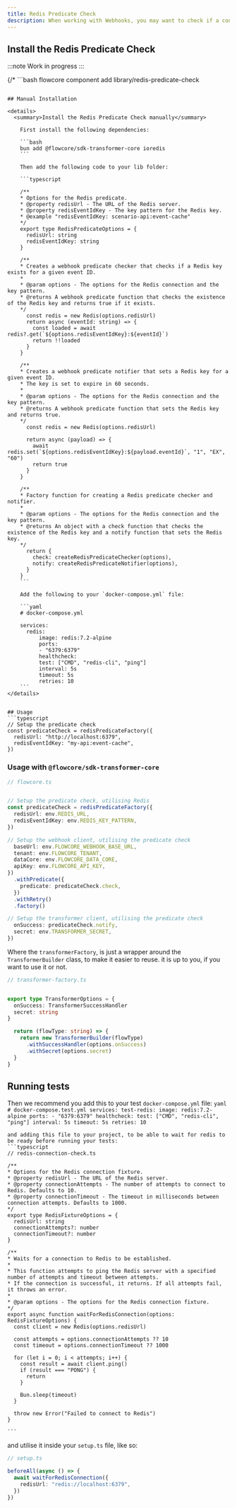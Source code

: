 ```yaml
---
title: Redis Predicate Check
description: When working with Webhooks, you may want to check if a condition is bet after the webhook is triggered. Allowing you to that the action was successful.
---
```


## Install the Redis Predicate Check
:::note
Work in progress
:::

{/* ```bash
flowcore component add library/redis-predicate-check
``` */}

## Manual Installation

<details>
  <summary>Install the Redis Predicate Check manually</summary>

    First install the following dependencies:

    ```bash
    bun add @flowcore/sdk-transformer-core ioredis
    ```

    Then add the following code to your lib folder:

    ```typescript

    /**
    * Options for the Redis predicate.
    * @property redisUrl - The URL of the Redis server.
    * @property redisEventIdKey - The key pattern for the Redis key.
    * @example "redisEventIdKey: scenario-api:event-cache"
    */
    export type RedisPredicateOptions = {
      redisUrl: string
      redisEventIdKey: string
    }

    /**
    * Creates a webhook predicate checker that checks if a Redis key exists for a given event ID.
    *
    * @param options - The options for the Redis connection and the key pattern.
    * @returns A webhook predicate function that checks the existence of the Redis key and returns true if it exists.
    */
      const redis = new Redis(options.redisUrl)
      return async (eventId: string) => {
        const loaded = await redis?.get(`${options.redisEventIdKey}:${eventId}`)
        return !!loaded
      }
    }

    /**
    * Creates a webhook predicate notifier that sets a Redis key for a given event ID.
    * The key is set to expire in 60 seconds.
    *
    * @param options - The options for the Redis connection and the key pattern.
    * @returns A webhook predicate function that sets the Redis key and returns true.
    */
      const redis = new Redis(options.redisUrl)

      return async (payload) => {
        await redis.set(`${options.redisEventIdKey}:${payload.eventId}`, "1", "EX", "60")
        return true
      }
    }

    /**
    * Factory function for creating a Redis predicate checker and notifier.
    *
    * @param options - The options for the Redis connection and the key pattern.
    * @returns An object with a check function that checks the existence of the Redis key and a notify function that sets the Redis key.
    */
      return {
        check: createRedisPredicateChecker(options),
        notify: createRedisPredicateNotifier(options),
      }
    }
    ```

    Add the following to your `docker-compose.yml` file:

    ```yaml
    # docker-compose.yml

    services:
      redis:
          image: redis:7.2-alpine
          ports:
          - "6379:6379"
          healthcheck:
          test: ["CMD", "redis-cli", "ping"]
          interval: 5s
          timeout: 5s
          retries: 10
    ```
</details>


## Usage
```typescript
// Setup the predicate check
const predicateCheck = redisPredicateFactory({
  redisUrl: "http://localhost:6379",
  redisEventIdKey: "my-api:event-cache",
})
```

### Usage with `@flowcore/sdk-transformer-core`
```typescript
// flowcore.ts


// Setup the predicate check, utilising Redis
const predicateCheck = redisPredicateFactory({
  redisUrl: env.REDIS_URL,
  redisEventIdKey: env.REDIS_KEY_PATTERN,
})

// Setup the webhook client, utilising the predicate check
  baseUrl: env.FLOWCORE_WEBHOOK_BASE_URL,
  tenant: env.FLOWCORE_TENANT,
  dataCore: env.FLOWCORE_DATA_CORE,
  apiKey: env.FLOWCORE_API_KEY,
})
  .withPredicate({
    predicate: predicateCheck.check,
  })
  .withRetry()
  .factory()

// Setup the transformer client, utilising the predicate check
  onSuccess: predicateCheck.notify,
  secret: env.TRANSFORMER_SECRET,
})
```

Where the `transformerFactory`, is just a wrapper around the `TransformerBuilder` class, to make it easier to reuse. it is up to you, if you want to use it or not.
```typescript
// transformer-factory.ts


export type TransformerOptions = {
  onSuccess: TransformerSuccessHandler
  secret: string
}

  return (flowType: string) => {
    return new TransformerBuilder(flowType)
      .withSuccessHandler(options.onSuccess)
      .withSecret(options.secret)
  }
}
```

## Running tests

Then we recommend you add this to your test `docker-compose.yml` file:
    ```yaml
    # docker-compose.test.yml
    services:
      test-redis:
        image: redis:7.2-alpine
        ports:
          - "6379:6379"
        healthcheck:
          test: ["CMD", "redis-cli", "ping"]
          interval: 5s
          timeout: 5s
          retries: 10
    ```

    and adding this file to your project, to be able to wait for redis to be ready before running your tests:
    ```typescript
    // redis-connection-check.ts

    /**
    * Options for the Redis connection fixture.
    * @property redisUrl - The URL of the Redis server.
    * @property connectionAttempts - The number of attempts to connect to Redis. Defaults to 10.
    * @property connectionTimeout - The timeout in milliseconds between connection attempts. Defaults to 1000.
    */
    export type RedisFixtureOptions = {
      redisUrl: string
      connectionAttempts?: number
      connectionTimeout?: number
    }

    /**
    * Waits for a connection to Redis to be established.
    *
    * This function attempts to ping the Redis server with a specified number of attempts and timeout between attempts.
    * If the connection is successful, it returns. If all attempts fail, it throws an error.
    *
    * @param options - The options for the Redis connection fixture.
    */
    export async function waitForRedisConnection(options: RedisFixtureOptions) {
      const client = new Redis(options.redisUrl)

      const attempts = options.connectionAttempts ?? 10
      const timeout = options.connectionTimeout ?? 1000

      for (let i = 0; i < attempts; i++) {
        const result = await client.ping()
        if (result === "PONG") {
          return
        }

        Bun.sleep(timeout)
      }

      throw new Error("Failed to connect to Redis")
    }

    ```

  and utilise it inside your `setup.ts` file, like so:
  ```typescript
  // setup.ts

  beforeAll(async () => {
    await waitForRedisConnection({
      redisUrl: "redis://localhost:6379",
    })
  })
  ```